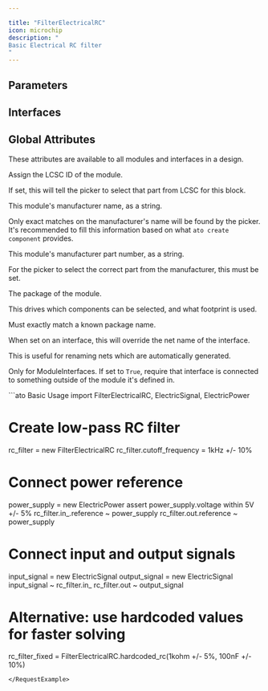 ```yaml
---

title: "FilterElectricalRC"
icon: microchip
description: "
Basic Electrical RC filter
"
---
```



## Parameters

<ParamField path='cutoff_frequency' type='hertz'>
</ParamField>

<ParamField path='order' type='dimensionless'>
</ParamField>

<ParamField path='response' type='dimensionless'>
</ParamField>


## Interfaces

<ParamField path='in_' type='ElectricSignal'>
</ParamField>

<ParamField path='out' type='ElectricSignal'>
</ParamField>


## Global Attributes


These attributes are available to all modules and interfaces in a design.
<ParamField path='lcsc_id' type='str'>

Assign the LCSC ID of the module.

If set, this will tell the picker to select that part from LCSC for this block.
</ParamField>

<ParamField path='manufacturer' type='str'>

This module's manufacturer name, as a string.

Only exact matches on the manufacturer's name will be found by the picker.
It's recommended to fill this information based on what `ato create component`
provides.
</ParamField>

<ParamField path='mpn' type='str'>

This module's manufacturer part number, as a string.

For the picker to select the correct part from the manufacturer,
this must be set.
</ParamField>

<ParamField path='package' type='str'>

The package of the module.

This drives which components can be selected, and what footprint is used.

Must exactly match a known package name.
</ParamField>

<ParamField path='exclude_from_bom' type='bool'>
</ParamField>

<ParamField path='override_net_name' type='str'>

When set on an interface, this will override the net name of the interface.

This is useful for renaming nets which are automatically generated.
</ParamField>

<ParamField path='required' type='bool'>

Only for ModuleInterfaces.
If set to `True`, require that interface is connected to something outside
of the module it's defined in.
</ParamField>

<RequestExample>
```ato Basic Usage
import FilterElectricalRC, ElectricSignal, ElectricPower

# Create low-pass RC filter
rc_filter = new FilterElectricalRC
rc_filter.cutoff_frequency = 1kHz +/- 10%

# Connect power reference
power_supply = new ElectricPower
assert power_supply.voltage within 5V +/- 5%
rc_filter.in_.reference ~ power_supply
rc_filter.out.reference ~ power_supply

# Connect input and output signals
input_signal = new ElectricSignal
output_signal = new ElectricSignal
input_signal ~ rc_filter.in_
rc_filter.out ~ output_signal

# Alternative: use hardcoded values for faster solving
rc_filter_fixed = FilterElectricalRC.hardcoded_rc(1kohm +/- 5%, 100nF +/- 10%)
```
</RequestExample>